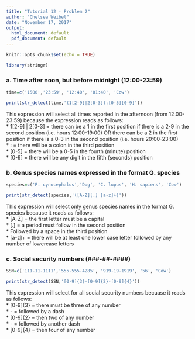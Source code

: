```yaml
---
title: "Tutorial 12 - Problem 2"
author: "Chelsea Weibel"
date: "November 17, 2017"
output:
  html_document: default
  pdf_document: default
---
```


```r
knitr::opts_chunk$set(echo = TRUE)
```

```r
library(stringr)
```

### a. Time after noon, but before midnight (12:00-23:59)

```r
time=c('1500','23:59', '12:40', '01:40', 'Cow')

print(str_detect(time,'(1[2-9]|2[0-3]):[0-5][0-9]'))

```

This expression will select all times reported in the afternoon (from 12:00-23:59) because the expression reads as follows:  
* 1[2-9] | 2[0-3] = there can be a 1 in the first position if there is a 2-9 in the second position (i.e. hours 12:00-19:00) OR there can be a 2 in the first position if there is a 0-3 in the second position (i.e. hours 20:00-23:00)  
* : = there will be a colon in the third position  
* [0-5] = there will be a 0-5 in the fourth (minute) position  
* [0-9] = there will be any digit in the fifth (seconds) position  


### b. Genus species names expressed in the format G. species

```r
species=c('P. cynocephalus','Dog', 'C. lupus', 'H. sapiens', 'Cow')

print(str_detect(species,'([A-Z][.] [a-z]+)'))

```

This expression will select only genus species names in the format G. species because it reads as follows:  
* [A-Z] = the first letter must be a capital  
* [.] = a period must follow in the second position  
* Followed by a space in the third position  
* [a-z]+ = there will be at least one lower case letter followed by any number of lowercase letters  

### c. Social security numbers (###-##-####)

```r
SSN=c('111-11-1111','555-555-4285', '919-19-1919', '56', 'Cow')

print(str_detect(SSN,'[0-9]{3}-[0-9]{2}-[0-9]{4}'))

```

This expression will select for all social security numbers becuase it reads as follows:  
* [0-9]{3} = there must be three of any number  
* - = followed by a dash  
* [0-9]{2} = then two of any number  
* - = followed by another dash  
* [0-9]{4} = then four of any number  